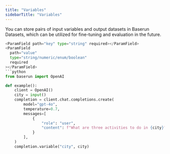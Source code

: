 ```yaml
---
title: "Variables"
sidebarTitle: "Variables"
---
```


You can store pairs of input variables and output datasets in Baserun Datasets, which can be utilized for fine-tuning and evaluation in the future.

````python
<ParamField path="key" type="string" required></ParamField>
<ParamField
  path="value"
  type="string/numeric/enum/boolean"
  required
></ParamField>
```python
from baserun import OpenAI

def example():
    client = OpenAI()
    city = input()
    completion = client.chat.completions.create(
        model="gpt-4o",
        temperature=0.7,
        messages=[
            {
                "role": "user",
                "content": f"What are three activities to do in {city}?"
            }
        ],
    )
    completion.variable("city", city)
````
